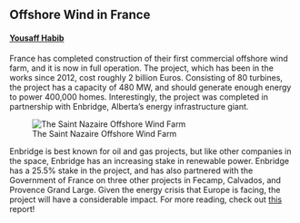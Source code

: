 ## Offshore Wind in France
#### [Yousaff Habib](https://www.linkedin.com/in/yousaff-habib-6684891a5/)

France has completed construction of their first commercial offshore wind farm, and it is now in full operation. The project, which has been in the works since 2012, cost roughly 2 billion Euros. Consisting of 80 turbines, the project has a capacity of 480 MW, and should generate enough energy to power 400,000 homes. Interestingly, the project was completed in partnership with Enbridge, Alberta's energy infrastructure giant.

![The Saint Nazaire Offshore Wind Farm](https://cdn.offshorewind.biz/wp-content/uploads/sites/2/2022/06/30113005/Vole-au-vent-at-Saint-Nazaire-offshore-wind-farm.jpg)

Enbridge is best known for oil and gas projects, but like other companies in the space, Enbridge has an increasing stake in renewable power. Enbridge has a 25.5% stake in the project, and has also partnered with the Government of France on three other projects in Fecamp, Calvados, and Provence Grand Large. Given the energy crisis that Europe is facing, the project will have a considerable impact. For more reading, check out [this](https://www.cppinvestments.com/public-media/headlines/2022/edf-renewables-enbridge-and-cpp-investments-announce-frances-first-offshore-wind-project-saint-nazaire-is-now-fully-operational) report!
<!-- <br> -->



